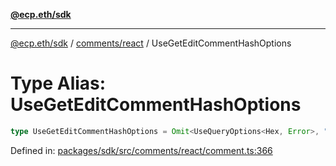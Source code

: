 [**@ecp.eth/sdk**](../../../index.mdx)

***

[@ecp.eth/sdk](/sdk-reference/index.mdx) / [comments/react](/sdk-reference/comments/react/index.mdx) / UseGetEditCommentHashOptions

# Type Alias: UseGetEditCommentHashOptions

```ts
type UseGetEditCommentHashOptions = Omit<UseQueryOptions<Hex, Error>, "queryKey" | "queryFn">;
```

Defined in: [packages/sdk/src/comments/react/comment.ts:366](https://github.com/ecp-eth/comments-monorepo/blob/main/packages/sdk/src/comments/react/comment.ts#L366)

